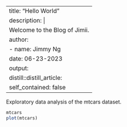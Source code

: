 
---
title: "Hello World"
description: |
  Welcome to the Blog of Jimii. 
author:
  - name: Jimmy Ng 
date: 06-23-2023
output:
  distill::distill_article:
    self_contained: false
---

Exploratory data analysis of the mtcars dataset.
```r

mtcars
plot(mtcars)
```